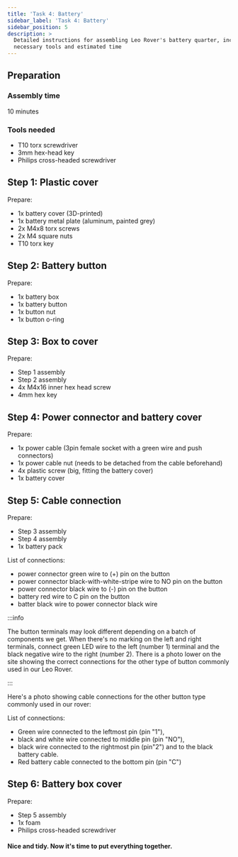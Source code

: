 ```yaml
---
title: 'Task 4: Battery'
sidebar_label: 'Task 4: Battery'
sidebar_position: 5
description: >
  Detailed instructions for assembling Leo Rover's battery quarter, including
  necessary tools and estimated time
---
```


## Preparation

### Assembly time

10 minutes

### Tools needed

- T10 torx screwdriver
- 3mm hex-head key
- Philips cross-headed screwdriver

<ImageZoom
  loading="eager"
  src="/img/robots/leo/manuals/battery/battery-1.webp"
  width="1000"
  height="668"
/>

<ImageZoom
  src="/img/robots/leo/manuals/battery/battery-2.webp"
  width="1000"
  height="673"
/>

<ImageZoom
  src="/img/robots/leo/manuals/battery/battery-3.webp"
  width="1000"
  height="668"
/>

<ImageZoom
  src="/img/robots/leo/manuals/battery/battery-3.webp"
  width="1000"
  height="668"
/>

## Step 1: Plastic cover

Prepare:

- 1x battery cover (3D-printed)
- 1x battery metal plate (aluminum, painted grey)
- 2x M4x8 torx screws
- 2x M4 square nuts
- T10 torx key

<ImageZoom
  src="/img/robots/leo/manuals/battery/battery-4.webp"
  width="1000"
  height="678"
/>

<ImageZoom
  src="/img/robots/leo/manuals/battery/battery-5.webp"
  width="1000"
  height="668"
  caption="As in the Task 5, insert the M4 square nuts in the battery cover grooves,
    insert m4x8 torx screws and tighten them."
/>

<ImageZoom
  src="/img/robots/leo/manuals/battery/battery-6.webp"
  width="1000"
  height="668"
/>

## Step 2: Battery button

Prepare:

- 1x battery box
- 1x battery button
- 1x button nut
- 1x button o-ring

<ImageZoom
  src="/img/robots/leo/manuals/battery/battery-7.webp"
  width="1000"
  height="667"
/>

<ImageZoom
  src="/img/robots/leo/manuals/battery/battery-8.webp"
  width="1000"
  height="668"
  caption="Assemble the o-ring to the button."
/>

<ImageZoom
  src="/img/robots/leo/manuals/battery/battery-9.webp"
  width="1000"
  height="668"
  caption="Insert the button in a corresponding hole in the battery box."
/>

<ImageZoom
  src="/img/robots/leo/manuals/battery/battery-10.webp"
  width="1000"
  height="668"
  caption="Screw the button nut on the other side.
    Push the button with one hand and screw the nut with your fingers.
    It will be enough"
/>

<ImageZoom
  src="/img/robots/leo/manuals/battery/battery-11.webp"
  width="1000"
  height="668"
  caption="Check if the o-ring under the button sits properly
    (is not seen from the outside)."
/>

## Step 3: Box to cover

Prepare:

- Step 1 assembly
- Step 2 assembly
- 4x M4x16 inner hex head screw
- 4mm hex key

<ImageZoom
  src="/img/robots/leo/manuals/battery/battery-12.webp"
  width="1000"
  height="668"
/>

<ImageZoom
  src="/img/robots/leo/manuals/battery/battery-13.webp"
  width="1000"
  height="668"
  caption="Position the battery box on the battery metal plate.
    Align the both assemblies holes.
    Insert each of the M4x16 screws in the box holes."
/>

<ImageZoom
  src="/img/robots/leo/manuals/battery/battery-14.webp"
  width="1000"
  height="668"
  caption="Tighten the screws using a 4mm hex key."
/>

<ImageZoom
  src="/img/robots/leo/manuals/battery/battery-15.webp"
  width="1000"
  height="668"
  caption="Make sure each of the screws protrudes equally on the other side."
/>

## Step 4: Power connector and battery cover

Prepare:

- 1x power cable (3pin female socket with a green wire and push connectors)
- 1x power cable nut (needs to be detached from the cable beforehand)
- 4x plastic screw (big, fitting the battery cover)
- 1x battery cover

<ImageZoom
  src="/img/robots/leo/manuals/battery/battery-16.webp"
  width="1000"
  height="682"
/>

<ImageZoom
  src="/img/robots/leo/manuals/battery/battery-17.webp"
  width="1000"
  height="668"
  caption="Push each of the plastic screws in the corresponding holes
    of the battery cover."
/>

<ImageZoom
  src="/img/robots/leo/manuals/battery/battery-18.webp"
  width="1000"
  height="668"
/>

<ImageZoom
  src="/img/robots/leo/manuals/battery/battery-19.webp"
  width="1000"
  height="668"
  caption="Insert the power cable to the hole in the cover. Thread the cables."
/>

<ImageZoom
  src="/img/robots/leo/manuals/battery/battery-20.webp"
  width="1000"
  height="668"
  caption="Push the power cable socket with one hand."
/>

<ImageZoom
  src="/img/robots/leo/manuals/battery/battery-21.webp"
  width="1000"
  height="668"
  caption="Tighten the socket nut with the other hand."
/>

<ImageZoom
  src="/img/robots/leo/manuals/battery/battery-22.webp"
  width="1000"
  height="668"
/>

## Step 5: Cable connection

Prepare:

- Step 3 assembly
- Step 4 assembly
- 1x battery pack

List of connections:

- power connector green wire to (+) pin on the button
- power connector black-with-white-stripe wire to NO pin on the button
- power connector black wire to (-) pin on the button
- battery red wire to C pin on the button
- batter black wire to power connector black wire

<ImageZoom
  src="/img/robots/leo/manuals/battery/battery-23.webp"
  width="1000"
  height="668"
/>

:::info

The button terminals may look different depending on a batch of components we
get. When there's no marking on the left and right terminals, connect green LED
wire to the left (number 1) terminal and the black negative wire to the right
(number 2). There is a photo lower on the site showing the correct connections
for the other type of button commonly used in our Leo Rover.

:::

<ImageZoom
  src="/img/robots/leo/manuals/battery/battery-24.webp"
  width="1000"
  height="668"
  caption="Connect the green cable from the battery cover to the + pin of the button."
/>

<ImageZoom
  src="/img/robots/leo/manuals/battery/battery-25.webp"
  width="1000"
  height="668"
  caption="Connect the white-and-black cable from the battery cover
    to the NO pin of the button."
/>

<ImageZoom
  src="/img/robots/leo/manuals/battery/battery-26.webp"
  width="1000"
  height="668"
  caption="Connect the black cable (female connector) from the battery cover
    to the - pin of the button."
/>

<ImageZoom
  src="/img/robots/leo/manuals/battery/battery-27.webp"
  width="1000"
  height="668"
  caption="Position the battery pack in the box."
/>

<ImageZoom
  src="/img/robots/leo/manuals/battery/battery-28.webp"
  width="1000"
  height="668"
  caption="Connect the battery pack red cable to the C pin of the button."
/>

<ImageZoom
  src="/img/robots/leo/manuals/battery/battery-29.webp"
  width="1000"
  height="668"
  caption="Connect the battery pack black cable (female connector) to the power cable
    black cable (male connector). Slide the rubber cover to make the connection tight."
/>

Here's a photo showing cable connections for the other button type commonly used
in our rover:

<ImageZoom
  src="/img/robots/leo/manuals/battery/battery-30.webp"
  width="1000"
  height="750"
/>

<ImageZoom
  src="/img/robots/leo/manuals/battery/battery-31.webp"
  width="1000"
  height="750"
/>

List of connections:

- Green wire connected to the leftmost pin (pin "1"),
- black and white wire connected to middle pin (pin "NO"),
- black wire connected to the rightmost pin (pin"2") and to the black battery
  cable.
- Red battery cable connected to the bottom pin (pin "C")

## Step 6: Battery box cover

Prepare:

- Step 5 assembly
- 1x foam
- Philips cross-headed screwdriver

<ImageZoom
  src="/img/robots/leo/manuals/battery/battery-32.webp"
  width="1000"
  height="653"
/>

<ImageZoom
  src="/img/robots/leo/manuals/battery/battery-33.webp"
  width="1000"
  height="668"
  caption="Cover the battery pack with the foam."
/>

<ImageZoom
  src="/img/robots/leo/manuals/battery/battery-34.webp"
  width="1000"
  height="668"
  caption="Push the battery pack into the battery box. Push the remaining cables in the box.
    Make sure nothing is protruding over the box outline,
    so it won't be pressed between the box and the box cover in the next step."
/>

<ImageZoom
  src="/img/robots/leo/manuals/battery/battery-35.webp"
  width="1000"
  height="668"
  caption="Close the box cover."
/>

<ImageZoom
  src="/img/robots/leo/manuals/battery/battery-36.webp"
  width="1000"
  height="668"
  caption="Tighten the cover screws with a cross-headed screwdriver."
/>

#### Nice and tidy. Now it's time to put everything together.

<ImageZoom
  src="/img/robots/leo/manuals/battery/battery-37.webp"
  width="1000"
  height="668"
  caption="After this Task you'll end up with 3x M5x10 inner hex head screws
    that will be used to mount the battery pack to the Rover in the Task 8."
/>
